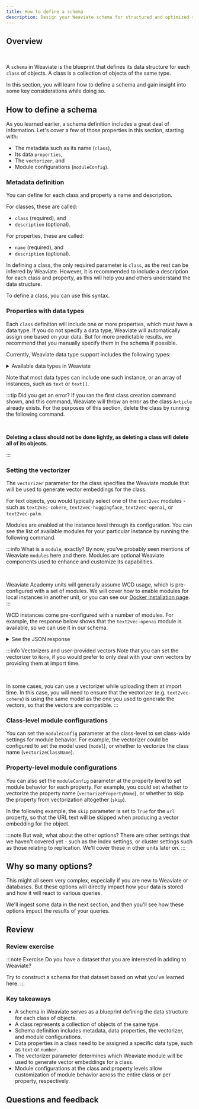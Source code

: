```yaml
---
title: How to define a schema
description: Design your Weaviate schema for structured and optimized search capabilities.
---
```



## <i class="fa-solid fa-square-chevron-right"></i> Overview


<ReactPlayer className="react-player" url='https://youtu.be/WIK6_hGuer0' controls='true' />
<br/>

A `schema` in Weaviate is the blueprint that defines its data structure for each `class` of objects. A class is a collection of objects of the same type.

In this section, you will learn how to define a schema and gain insight into some key considerations while doing so.

## <i class="fa-solid fa-square-chevron-right"></i> How to define a schema

As you learned earlier, a schema definition includes a great deal of information. Let's cover a few of those properties in this section, starting with:
- The metadata such as its name (`class`),
- Its data `properties`,
- The `vectorizer`, and
- Module configurations (`moduleConfig`).

### <i class="fa-solid fa-code"></i> Metadata definition

You can define for each class and property a name and description.

For classes, these are called:
- `class` (required), and
- `description` (optional).

For properties, these are called:
- `name` (required), and
- `description` (optional).

In defining a class, the only required parameter is `class`, as the rest can be inferred by Weaviate. However, it is recommended to include a description for each class and property, as this will help you and others understand the data structure.

To define a class, you can use this syntax.

<Tabs groupId="languages">
<TabItem value="py" label="Python">
<FilteredTextBlock
  text={PythonCodeExample}
  startMarker="# ===== Create a class with metadata ====="
  endMarker="# ===== END Create a class with metadata ====="
  language="py"
/>
</TabItem>
</Tabs>

### <i class="fa-solid fa-code"></i> Properties with data types

Each `class` definition will include one or more properties, which must have a data type. If you do not specify a data type, Weaviate will automatically assign one based on your data. But for more predictable results, we recommend that you manually specify them in the schema if possible.

Currently, Weaviate data type support includes the following types:


<details>
  <summary>Available data types in Weaviate</summary>
  <DataTypes />
</details>

Note that most data types can include one such instance, or an array of instances, such as `text` or `text[]`.

<Tabs groupId="languages">
<TabItem value="py" label="Python">
<FilteredTextBlock
  text={PythonCodeExample}
  startMarker="# ===== Create properties with datatypes ====="
  endMarker="# ===== END Create properties with datatypes ====="
  language="py"
/>
</TabItem>
</Tabs>

:::tip Did you get an error?
If you ran the first class creation command shown, and this command, Weaviate will throw an error as the class `Article` already exists. For the purposes of this section, delete the class by running the following command.<p><br/></p>

**Deleting a class should not be done lightly, as deleting a class will delete all of its objects.**

<Tabs groupId="languages">
<TabItem value="py" label="Python">
<FilteredTextBlock
  text={PythonCodeExample}
  startMarker="# ===== Delete the class ====="
  endMarker="# ===== END Delete the class ====="
  language="py"
/>
</TabItem>
</Tabs>

:::

### <i class="fa-solid fa-code"></i> Setting the vectorizer

The `vectorizer` parameter for the class specifies the Weaviate module that will be used to generate vector embeddings for the class.

For text objects, you would typically select one of the `text2vec` modules - such as `text2vec-cohere`, `text2vec-huggingface`, `text2vec-openai`, or `text2vec-palm`.

Modules are enabled at the instance level through its configuration. You can see the list of available modules for your particular instance by running the following command.

<Tabs groupId="languages">
<TabItem value="py" label="Python">

<FilteredTextBlock
  text={PythonCodeExample}
  startMarker="# ===== Get module list ====="
  endMarker="# ===== END Get module list ====="
  language="py"
/>

</TabItem>
</Tabs>

:::info What is a `module`, exactly?
By now, you've probably seen mentions of Weaviate `modules` here and there. Modules are optional Weaviate components used to enhance and customize its capabilities.<p><br/></p>

Weaviate Academy units will generally assume WCD usage, which is pre-configured with a set of modules. We will cover how to enable modules for local instances in another unit, or you can see our [Docker installation page](/docs/weaviate/installation/docker-compose.md).
:::

WCD instances come pre-configured with a number of modules. For example, the response below shows that the `text2vec-openai` module is available, so we can use it in our schema.

<details>
  <summary><i class="fa-solid fa-radar"></i> See the JSON response</summary>

```json
{
  "generative-openai": {
    "documentationHref": "https://beta.openai.com/docs/api-reference/completions",
    "name": "Generative Search - OpenAI"
  },
  "qna-openai": {
    "documentationHref": "https://beta.openai.com/docs/api-reference/completions",
    "name": "OpenAI Question & Answering Module"
  },
  "ref2vec-centroid": {},
  "text2vec-cohere": {
    "documentationHref": "https://docs.cohere.com/docs/embeddings",
    "name": "Cohere Module"
  },
  "text2vec-huggingface": {
    "documentationHref": "https://huggingface.co/docs/api-inference/detailed_parameters#feature-extraction-task",
    "name": "Hugging Face Module"
  },
  "text2vec-openai": {
    "documentationHref": "https://beta.openai.com/docs/guides/embeddings/what-are-embeddings",
    "name": "OpenAI Module"
  }
}
```

</details>

<Tabs groupId="languages">
<TabItem value="py" label="Python">

<FilteredTextBlock
  text={PythonCodeExample}
  startMarker="# ===== Create a class with a vectorizer ====="
  endMarker="# ===== END Create a class with a vectorizer ====="
  language="py"
/>

</TabItem>
</Tabs>

:::info Vectorizers and user-provided vectors
Note that you can set the vectorizer to `None`, if you would prefer to only deal with your own vectors by providing them at import time.<p><br/></p>

In some cases, you can use a vectorizer while uploading them at import time. In this case, you will need to ensure that the vectorizer (e.g. `text2vec-cohere`) is using the same model as the one you used to generate the vectors, so that the vectors are compatible.
:::

### <i class="fa-solid fa-code"></i> Class-level module configurations

You can set the `moduleConfig` parameter at the class-level to set class-wide settings for module behavior. For example, the vectorizer could be configured to set the model used (`model`), or whether to vectorize the class name (`vectorizeClassName`).

<Tabs groupId="languages">
<TabItem value="py" label="Python">

<FilteredTextBlock
  text={PythonCodeExample}
  startMarker="# ===== Class-level moduleConfig ====="
  endMarker="# ===== END Class-level moduleConfig ====="
  language="py"
/>

</TabItem>
</Tabs>

### <i class="fa-solid fa-code"></i> Property-level module configurations

You can also set the `moduleConfig` parameter at the property level to set module behavior for each property. For example, you could set whether to vectorize the property name (`vectorizePropertyName`), or whether to skip the property from vectorization altogether (`skip`).

In the following example, the `skip` parameter is set to `True` for the `url` property, so that the URL text will be skipped when producing a vector embedding for the object.

<Tabs groupId="languages">
<TabItem value="py" label="Python">

<FilteredTextBlock
  text={PythonCodeExample}
  startMarker="# ===== Property-level moduleConfig ====="
  endMarker="# ===== END Property-level moduleConfig ====="
  language="py"
/>

</TabItem>
</Tabs>

:::note But wait, what about the other options?
There are other settings that we haven't covered yet - such as the index settings, or cluster settings such as those relating to replication. We'll cover these in other units later on.
:::

## <i class="fa-solid fa-square-chevron-right"></i> Why so many options?

This might all seem very complex, especially if you are new to Weaviate or databases. But these options will directly impact how your data is stored and how it will react to various queries.

We'll ingest some data in the next section, and then you'll see how these options impact the results of your queries.

## <i class="fa-solid fa-square-chevron-right"></i> Review

### <i class="fa-solid fa-pen-to-square"></i> Review exercise

:::note <i class="fa-solid fa-square-terminal"></i> Exercise
Do you have a dataset that you are interested in adding to Weaviate?

Try to construct a schema for that dataset based on what you've learned here.
:::

### <i class="fa-solid fa-lightbulb-on"></i> Key takeaways

- A schema in Weaviate serves as a blueprint defining the data structure for each class of objects.
- A class represents a collection of objects of the same type.
- Schema definition includes metadata, data properties, the vectorizer, and module configurations.
- Data properties in a class need to be assigned a specific data type, such as `text` or `number`.
- The vectorizer parameter determines which Weaviate module will be used to generate vector embeddings for a class.
- Module configurations at the class and property levels allow customization of module behavior across the entire class or per property, respectively.

## Questions and feedback


<DocsFeedback/>
